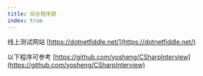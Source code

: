 ```yaml
---
title: 综合程序题
index: true
---
```



线上测试网站 [https://dotnetfiddle.net/](https://dotnetfiddle.net/)

以下程序可参考 [https://github.com/yosheng/CSharpInterview](https://github.com/yosheng/CSharpInterview)